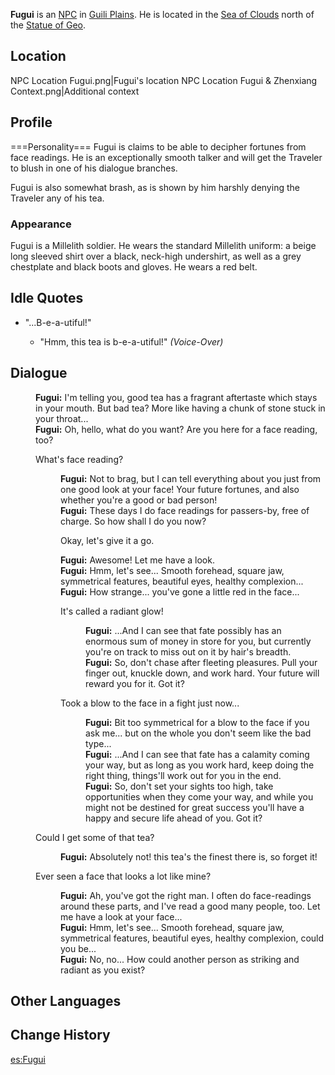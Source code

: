 {{Meta
<!-- REMOVE THIS TEMPLATE AFTER ADDING MISSING INFO -->
|missing_NPC_profile  = yes
}}
{{Character Infobox
|image            = NPC Fugui.png
|region           = Liyue
|title            = Millelith
|affiliation      = Millelith
|type             = NPC
}}
'''Fugui''' is an [[NPC]] in [[Guili Plains]]. He is located in the [[Sea of Clouds]] north of the [[Statue of The Seven|Statue of Geo]].

==Location==
<gallery hideaddbutton="true" captionalign="center">
NPC Location Fugui.png|Fugui's location
NPC Location Fugui & Zhenxiang Context.png|Additional context
</gallery>

==Profile==
<!--detailed story/lore information goes here-->===Personality===
Fugui is claims to be able to decipher fortunes from face readings. He is an exceptionally smooth talker and will get the Traveler to blush in one of his dialogue branches. 

Fugui is also somewhat brash, as is shown by him harshly denying the Traveler any of his tea. 

===Appearance===
Fugui is a Millelith soldier. He wears the standard Millelith uniform: a beige long sleeved shirt over a black, neck-high undershirt, as well as a grey chestplate and black boots and gloves. He wears a red belt. 

==Idle Quotes==
* "...B-e-a-utiful!"
** {{A|VO Fugui 01.ogg}} "Hmm, this tea is b-e-a-utiful!" ''(Voice-Over)''

==Dialogue==
{{Dialogue start}}
:'''Fugui:''' I'm telling you, good tea has a fragrant aftertaste which stays in your mouth. But bad tea? More like having a chunk of stone stuck in your throat...
:'''Fugui:''' Oh, hello, what do you want? Are you here for a face reading, too?
:{{DIcon}} What's face reading?
::'''Fugui:''' Not to brag, but I can tell everything about you just from one good look at your face! Your future fortunes, and also whether you're a good or bad person!
::'''Fugui:''' These days I do face readings for passers-by, free of charge. So how shall I do you now?
::{{DIcon}} Okay, let's give it a go.
::'''Fugui:''' Awesome! Let me have a look.
::'''Fugui:''' Hmm, let's see... Smooth forehead, square jaw, symmetrical features, beautiful eyes, healthy complexion...
::'''Fugui:''' How strange... you've gone a little red in the face...
::{{DIcon}} It's called a radiant glow!
:::'''Fugui:'''  ...And I can see that fate possibly has an enormous sum of money in store for you, but currently you're on track to miss out on it by hair's breadth.
:::'''Fugui:''' So, don't chase after fleeting pleasures. Pull your finger out, knuckle down, and work hard. Your future will reward you for it. Got it?
::{{DIcon}} Took a blow to the face in a fight just now...
:::'''Fugui:''' Bit too symmetrical for a blow to the face if you ask me... but on the whole you don't seem like the bad type...
:::'''Fugui:''' ...And I can see that fate has a calamity coming your way, but as long as you work hard, keep doing the right thing, things'll work out for you in the end.
:::'''Fugui:''' So, don't set your sights too high, take opportunities when they come your way, and while you might not be destined for great success you'll have a happy and secure life ahead of you. Got it?
:{{DIcon}} Could I get some of that tea?
::'''Fugui:''' Absolutely not! this tea's the finest there is, so forget it!
:{{DIcon}} Ever seen a face that looks a lot like mine?
::'''Fugui:''' Ah, you've got the right man. I often do face-readings around these parts, and I've read a good many people, too. Let me have a look at your face...
::'''Fugui:''' Hmm, let's see... Smooth forehead, square jaw, symmetrical features, beautiful eyes, healthy complexion, could you be...
::'''Fugui:''' No, no... How could another person as striking and radiant as you exist?
{{Dialogue end}}

==Other Languages==
{{Other Languages|default_hidden = 1
|en      = Fugui
|zhs     = 富贵
|zhs_rm  = Fùguì
|zht     = 富貴
|zht_rm  = Fùguì
|ja      = 富貴
|ja_rm   = Fuuki
|ko      = 부귀
|ko_rm   = 
|es      = Fugui
|fr      = Fugui
|ru      = Фу Гуй
|th      = Fugui
|vi      = Fugui
|de      = Fugui
|id      = Fugui
|pt      = Fugui
}}

==Change History==
{{Change History|1.0}}

[[es:Fugui]]